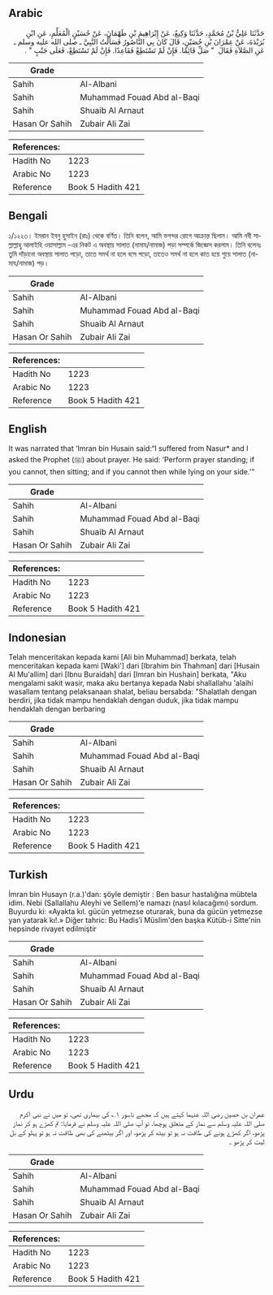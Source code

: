## Arabic


<div dir="rtl" lang="ar" style={{fontSize:'larger',backgroundColor:'#f8f9fa',padding:20}}>
حَدَّثَنَا عَلِيُّ بْنُ مُحَمَّدٍ، حَدَّثَنَا وَكِيعٌ، عَنْ إِبْرَاهِيمَ بْنِ طَهْمَانَ، عَنْ حُسَيْنٍ الْمُعَلِّمِ، عَنِ ابْنِ بُرَيْدَةَ، عَنْ عِمْرَانَ بْنِ حُصَيْنٍ، قَالَ كَانَ بِي النَّاصُورُ فَسَأَلْتُ النَّبِيَّ ـ صلى الله عليه وسلم ـ عَنِ الصَّلاَةِ فَقَالَ ‏ "‏ صَلِّ قَائِمًا. فَإِنْ لَمْ تَسْتَطِعْ فَقَاعِدًا. فَإِنْ لَمْ تَسْتَطِعْ، فَعَلَى جَنْبٍ ‏"‏ ‏.‏
</div>
<div style={{backgroundColor:'#f8f9fa',padding:20, marginBottom: 10}}><table> <thead> <tr> <th>Grade</th> <th></th> </tr> </thead> <tbody> <tr><td>Sahih</td><td>Al-Albani</td></tr><tr><td>Sahih</td><td>Muhammad Fouad Abd al-Baqi</td></tr><tr><td>Sahih</td><td>Shuaib Al Arnaut</td></tr><tr><td>Hasan Or Sahih</td><td>Zubair Ali Zai</td></tr></tbody></table><table> <thead> <tr> <th>References:</th> <th></th> </tr> </thead> <tbody><tr><td>Hadith No</td><td>1223</td></tr><tr><td>Arabic No</td><td>1223</td></tr><tr><td>Reference</td><td>Book 5 Hadith 421</td></tr></tbody></table></div>

## Bengali


<div dir="ltr" lang="bn" style={{fontSize:'larger',backgroundColor:'#f8f9fa',padding:20}}>
১/১২২৩। ইমরান ইবনু হুসাইন (রাঃ) থেকে বর্ণিত। তিনি বলেন, আমি ভগন্দর রোগে আক্রান্ত ছিলাম। আমি নবী সাল্লাল্লাহু আলাইহি ওয়াসাল্লাম -এর নিকট এ অবস্থায় সালাত (নামায/নামাজ) পড়া সম্পর্কে জিজ্ঞেস করলাম। তিনি বলেনঃ তুমি দাঁড়ানো অবস্থায় সালাত পড়ো, তাতে সমর্থ না হলে বসে পড়ো, তাতেও সমর্থ না হলে কাত হয়ে শুয়ে সালাত (নামায/নামাজ) পড়।
</div>
<div style={{backgroundColor:'#f8f9fa',padding:20, marginBottom: 10}}><table> <thead> <tr> <th>Grade</th> <th></th> </tr> </thead> <tbody> <tr><td>Sahih</td><td>Al-Albani</td></tr><tr><td>Sahih</td><td>Muhammad Fouad Abd al-Baqi</td></tr><tr><td>Sahih</td><td>Shuaib Al Arnaut</td></tr><tr><td>Hasan Or Sahih</td><td>Zubair Ali Zai</td></tr></tbody></table><table> <thead> <tr> <th>References:</th> <th></th> </tr> </thead> <tbody><tr><td>Hadith No</td><td>1223</td></tr><tr><td>Arabic No</td><td>1223</td></tr><tr><td>Reference</td><td>Book 5 Hadith 421</td></tr></tbody></table></div>

## English


<div dir="ltr" lang="en" style={{fontSize:'larger',backgroundColor:'#f8f9fa',padding:20}}>
It was narrated that ‘Imran bin Husain said:“I suffered from Nasur* and I asked the Prophet (ﷺ) about prayer. He said: ‘Perform prayer standing; if you cannot, then sitting; and if you cannot then while lying on your side.’”
</div>
<div style={{backgroundColor:'#f8f9fa',padding:20, marginBottom: 10}}><table> <thead> <tr> <th>Grade</th> <th></th> </tr> </thead> <tbody> <tr><td>Sahih</td><td>Al-Albani</td></tr><tr><td>Sahih</td><td>Muhammad Fouad Abd al-Baqi</td></tr><tr><td>Sahih</td><td>Shuaib Al Arnaut</td></tr><tr><td>Hasan Or Sahih</td><td>Zubair Ali Zai</td></tr></tbody></table><table> <thead> <tr> <th>References:</th> <th></th> </tr> </thead> <tbody><tr><td>Hadith No</td><td>1223</td></tr><tr><td>Arabic No</td><td>1223</td></tr><tr><td>Reference</td><td>Book 5 Hadith 421</td></tr></tbody></table></div>

## Indonesian


<div dir="ltr" lang="id" style={{fontSize:'larger',backgroundColor:'#f8f9fa',padding:20}}>
Telah menceritakan kepada kami [Ali bin Muhammad] berkata, telah menceritakan kepada kami [Waki'] dari [Ibrahim bin Thahman] dari [Husain Al Mu'allim] dari [Ibnu Buraidah] dari [Imran bin Hushain] berkata, "Aku mengalami sakit wasir, maka aku bertanya kepada Nabi shallallahu 'alaihi wasallam tentang pelaksanaan shalat, beliau bersabda: "Shalatlah dengan berdiri, jika tidak mampu hendaklah dengan duduk, jika tidak mampu hendaklah dengan berbaring
</div>
<div style={{backgroundColor:'#f8f9fa',padding:20, marginBottom: 10}}><table> <thead> <tr> <th>Grade</th> <th></th> </tr> </thead> <tbody> <tr><td>Sahih</td><td>Al-Albani</td></tr><tr><td>Sahih</td><td>Muhammad Fouad Abd al-Baqi</td></tr><tr><td>Sahih</td><td>Shuaib Al Arnaut</td></tr><tr><td>Hasan Or Sahih</td><td>Zubair Ali Zai</td></tr></tbody></table><table> <thead> <tr> <th>References:</th> <th></th> </tr> </thead> <tbody><tr><td>Hadith No</td><td>1223</td></tr><tr><td>Arabic No</td><td>1223</td></tr><tr><td>Reference</td><td>Book 5 Hadith 421</td></tr></tbody></table></div>

## Turkish


<div dir="ltr" lang="tr" style={{fontSize:'larger',backgroundColor:'#f8f9fa',padding:20}}>
İmran bin Husayn (r.a.)'dan: şöyle demiştir : Ben basur hastalığına mübtela idim. Nebi (Sallallahu Aleyhi ve Sellem)'e namazı (nasıl kılacağımı) sordum. Buyurdu ki: «Ayakta kıl. gücün yetmezse oturarak, buna da gücün yetmezse yan yatarak kı!.» Diğer tahric: Bu Hadis’i Müslim'den başka Kütüb-i Sitte'nin hepsinde rivayet edilmiştir
</div>
<div style={{backgroundColor:'#f8f9fa',padding:20, marginBottom: 10}}><table> <thead> <tr> <th>Grade</th> <th></th> </tr> </thead> <tbody> <tr><td>Sahih</td><td>Al-Albani</td></tr><tr><td>Sahih</td><td>Muhammad Fouad Abd al-Baqi</td></tr><tr><td>Sahih</td><td>Shuaib Al Arnaut</td></tr><tr><td>Hasan Or Sahih</td><td>Zubair Ali Zai</td></tr></tbody></table><table> <thead> <tr> <th>References:</th> <th></th> </tr> </thead> <tbody><tr><td>Hadith No</td><td>1223</td></tr><tr><td>Arabic No</td><td>1223</td></tr><tr><td>Reference</td><td>Book 5 Hadith 421</td></tr></tbody></table></div>

## Urdu


<div dir="rtl" lang="ur" style={{fontSize:'larger',backgroundColor:'#f8f9fa',padding:20}}>
عمران بن حصین رضی اللہ عنہما کہتے ہیں کہ مجھے ناسور ۱؎ کی بیماری تھی، تو میں نے نبی اکرم صلی اللہ علیہ وسلم سے نماز کے متعلق پوچھا، تو آپ صلی اللہ علیہ وسلم نے فرمایا: تم کھڑے ہو کر نماز پڑھو، اگر کھڑے ہونے کی طاقت نہ ہو تو بیٹھ کر پڑھو، اور اگر بیٹھنے کی بھی طاقت نہ ہو تو پہلو کے بل لیٹ کر پڑھو ۔
</div>
<div style={{backgroundColor:'#f8f9fa',padding:20, marginBottom: 10}}><table> <thead> <tr> <th>Grade</th> <th></th> </tr> </thead> <tbody> <tr><td>Sahih</td><td>Al-Albani</td></tr><tr><td>Sahih</td><td>Muhammad Fouad Abd al-Baqi</td></tr><tr><td>Sahih</td><td>Shuaib Al Arnaut</td></tr><tr><td>Hasan Or Sahih</td><td>Zubair Ali Zai</td></tr></tbody></table><table> <thead> <tr> <th>References:</th> <th></th> </tr> </thead> <tbody><tr><td>Hadith No</td><td>1223</td></tr><tr><td>Arabic No</td><td>1223</td></tr><tr><td>Reference</td><td>Book 5 Hadith 421</td></tr></tbody></table></div>